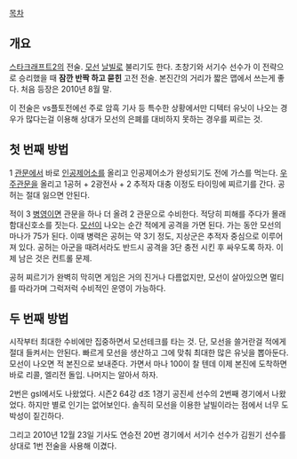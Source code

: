 [[목차]]
== 개요 ==
[[스타크래프트2]]의 전술. [[모선]] [[날빌]]로 불리기도 한다. 초창기와 서기수 선수가 이 전략으로 승리했을 때 '''잠깐 반짝 하고 묻힌''' 고전 전술. 본진간의 거리가 짧은 맵에서 쓰는게 좋다. 처음 등장은 2010년 8월 말.

이 전술은 vs플토전에선 주로 암흑 기사 등 특수한 상황에서만 디텍터 유닛이 나오는 경우가 많다는걸 이용해 상대가 모선의 은폐를 대비하지 못하는 경우를 찌르는 것.

== 첫 번째 방법 ==
1 [[관문]]에서 바로 [[인공제어소]]를 올리고 인공제어소가 완성되기도 전에 가스를 먹는다. [[우주관문]]을 올리고 1공허 + 2광전사 + 2 추적자 대충 이정도 타이밍에 찌르기를 간다. 공허는 절대 잃으면 안된다.

적이 3 [[병영]]이면 관문을 하나 더 올려 2 관문으로 수비한다. 적당히 피해를 주다가 몰래 함대신호소를 짓는다. [[모선]]이 나오는 순간 적에게 공격을 가면 된다. 가는 동안 모선의 마나가 75가 된다. 이때 병력은 공허는 약 3기 정도, 지상군은 추적자 중심으로 이루어져 있다. 공허는 아군을 때려서라도 반드시 공격을 3단 충전 시킨 후 싸우도록 하자. 이제 남은 것은 컨트롤 문제.

공허 찌르기가 완벽히 막히면 게임은 거의 진거나 다름없지만, 모선이 살아있으면 멀티를 따라가며 그럭저럭 수비적인 운영이 가능하다. 

== 두 번째 방법 ==
시작부터 최대한 수비에만 집중하면서 모선테크를 타는 것. 단, 모선을 쓸거란걸 적에게 절대 들켜서는 안된다. 빠르게 모선을 생산하고 그에 맞춰 최대한 많은 유닛을 뽑아둔다. 모선이 나오면 적 본진으로 보내준다. 가면서 마나 100이 찰 텐데 이제 본진에 도착하면 바로 리콜, 엘리전 돌입. 나머지는 알아서 하자.

2번은 gsl에서도 나왔었다. 시즌2 64강 d조 1경기 공진세 선수의 2번째 경기에서 나왔었다. 하지만 별로 인기는 없어보인다. 솔직히 모선을 이용한 날빌이라는 점에서 너무 도박성이 짙긴하다.

그리고 2010년 12월 23일 기사도 연승전 20번 경기에서 서기수 선수가 김원기 선수를 상대로 1번 전술을 사용해 이겼다.
